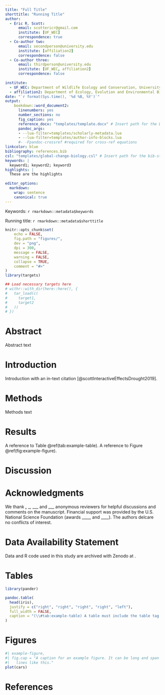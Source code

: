 ```yaml
---
title: "Full Title"
shorttitle: "Running Title"
author:
  - Eric R. Scott:
      email: scottericr@gmail.com
      institute: [UF_WEC]
      correspondence: true
  - Co-author two:
      email: secondperson@university.edu
      institute: [affiliation2]
      correspondence: false
  - Co-author three:
      email: thirdperson@university.edu
      institute: [UF_WEC, affiliation2]
      correspondence: false
      
institute:
  - UF_WEC: Department of Wildlife Ecology and Conservation, University of Florida, Gainesville, Florida 32611-0430
  - affiliation2: Department of Ecology, Evolution and Environmental Biology, Example University 123 Center Avenue, New York, New York 10027 USA
date: "`r format(Sys.time(), '%d %B, %Y')`"
output: 
    bookdown::word_document2:
      linenumbers: yes
      number_sections: no
      fig_caption: yes
      reference_docx: "templates/template.docx" # Insert path for the DOCX file
      pandoc_args:
      - --lua-filter=templates/scholarly-metadata.lua
      - --lua-filter=templates/author-info-blocks.lua
      #- -Fpandoc-crossref #required for cross-ref equations
linkcolor: blue
bibliography: references.bib
csl: "templates/global-change-biology.csl" # Insert path for the bib-style
keywords: |
  keyword1; keyword2; keyword3
highlights: |
  These are the highlights
  
editor_options:
  markdown:
    wrap: sentence
    canonical: true
---
```


<!-- This is the format for text comments that will be ignored during renderings. Do not put R code in these comments because it will not be ignored. -->

<!-- With the following code you can access and display values from the yml header above. -->

Keywords: `r rmarkdown::metadata$keywords`

Running title: `r rmarkdown::metadata$shorttitle`

<!-- Highlights: `r rmarkdown::metadata$highlights` -->

<!-- The following code chunk defines some general settings how code chunks should behave. -->

```r
knitr::opts_chunk$set(
	echo = FALSE,
	fig.path = "figures/",
	dev = "png",
	dpi = 300,
	message = FALSE,
	warning = FALSE,
	collapse = TRUE,
	comment = "#>"
)
library(targets)
```

```r
## Load necessary targets here
# withr::with_dir(here::here(), {
#   tar_load(c(
#     target1,
#     target2
#   ))
# })
```

<!-- The actual document text starts here: -->

\pagebreak

# Abstract

Abstract text

\pagebreak

# Introduction

Introduction with an in-text citation [@scottInteractiveEffectsDrought2019].

# Methods

Methods text

# Results

A reference to Table \@ref(tab:example-table).
A reference to Figure \@ref(fig:example-figure).

# Discussion

# Acknowledgments

We thank **,** \_, \_\_\_ and \_\_\_ anonymous reviewers for helpful discussions and comments on the manuscript.
Financial support was provided by the U.S.
National Science Foundation (awards \_\_\_\_, and \_\_\_\_).
The authors delcare no conflicts of interest.

# Data Availability Statement

Data and R code used in this study are archived with Zenodo at <doi url>.

\pagebreak

# Tables

```r
library(pander)
```

```r
pandoc.table(
  head(iris),
  justify = c("right", "right", "right", "right", "left"),
  full_width = FALSE,
  caption = "(\\#tab:example-table) A table must include the table tag in order to cross-reference it correctly."
)
```

# Figures

```r
#| example-figure,
#| fig.cap = "A caption for an example figure. It can be long and span mutiple
#|   lines like this."
plot(cars)
```

# References

<!-- The following line ensures the references appear here for the MS Word or HTML output files, rather than right at the end of the document (this will not work for PDF files):  -->

::: {#refs}
:::
